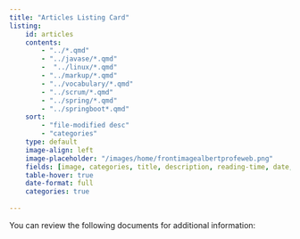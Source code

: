 ```yaml
---
title: "Articles Listing Card"
listing:
    id: articles
    contents:
        - "../*.qmd"
        - "../javase/*.qmd"
        -  "../linux/*.qmd"
        - "../markup/*.qmd"
        - "../vocabulary/*.qmd"
        - "../scrum/*.qmd"
        - "../spring/*.qmd"
        - "../springboot*.qmd" 
    sort:
        - "file-modified desc"
        - "categories"
    type: default
    image-align: left
    image-placeholder: "/images/home/frontimagealbertprofeweb.png"
    fields: [image, categories, title, description, reading-time, date, author, file-modified]
    table-hover: true
    date-format: full
    categories: true
    
---
```


You can review the following documents for additional information: